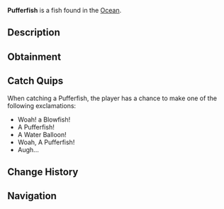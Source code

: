{{FishInfobox
|image          = Pufferfish.png
|rarity         = Rare
|sea            = First Sea
|location       = [[Ocean]]
|sublocation    = Coral Reef
|sources        = Fish Barrel, Fishing Rod, Volcanic Geode
|radar_location = 
|xp             = 100
|weather        = 
|time           = 
|season         = Summer
|bait           = Seaweed
|base_weight    = 2
|base_value     = 230
|weight_range   = 1.5
|base_chance    = 12
|base_resil     = 65
}}
'''Pufferfish''' is a {{Rarity|Rare}} fish found in the [[Ocean]].

== Description ==
{{Description|Pufferfish are clumsy swimmers that can fill their elastic stomachs with huge amounts of water & air to blow themselves up to several times their normal size. They do this to evade and scare of predators. On top of their bloating abilities, they also are one of the most poisonous fish in the sea... Also they are the only bony fish which can close their eyes!|Bestiary Entry}}

== Obtainment ==
{{Description|Found in reefs and deepwaters.|Bestiary Hint}}
{{Fish Availability|
Lucky Event/Blarney McBreeze
Lucky Event/O'Mango Goldgrin
Lucky Event/Plumrick O'Luck
Lucky Event/Rowdy McCharm
Lucky Event/Sunny O'Coin
Northern Summit/Surrounding Ocean
Ocean
Ocean/Harvesters Spike
Roslit Bay/Coral Reef
Roslit Bay/Surrounding Ocean
|top_rods      = 
Leviathan's Fang Rod\90420.7\86584.21;
Krampus's Rod\87893.4\84915.65;
Magma Rod\84793.12\81920.41;
Trident Rod\83528.14\81755.58;
Free Spirit Rod\81424.7\79696.77;
Flimsy Rod\60107.59\116471.91;
Buddy Bond Rod\57553.96\56995.61;
Plastic Rod\77476.48\74849.75;
Training Rod\58849.36\211899.89;
No-Life Rod\78445.85\74072.4;
Ethereal Prism Rod\77936.16\70584.21;
Seraphic Rod\77128.97\70599.53;
Rod Of The Forgotten Fang\72642.36\69604.67;
Challenger's Rod\71660.66\69815.1;
Rod Of The Exalted One\71463.59\67671.03;
Rod Of The Depths\69316.56\66642.96;
Blazebringer Rod\67088.7\65665;
Zeus Rod\66704.34\65288.8;
Depthseeker Rod\65954.43\65217.29;
Verdant Shear Rod\65904.62\64736.99;
Avalanche Rod\62107.84\61479.63;
Volcanic Rod\60145.49\58869.14;
Steady Rod\27945.22\26791.25
|recommended   = Trident Rod
}}

== Catch Quips ==
When catching a Pufferfish, the player has a chance to make one of the following exclamations:
* Woah! a Blowfish!
* A Pufferfish!
* A Water Balloon!
* Woah, A Pufferfish!
* Augh...

== Change History ==
{{Change History|{{subst:Current Version}}}}

== Navigation ==
{{Fish Navbox|Ocean}}